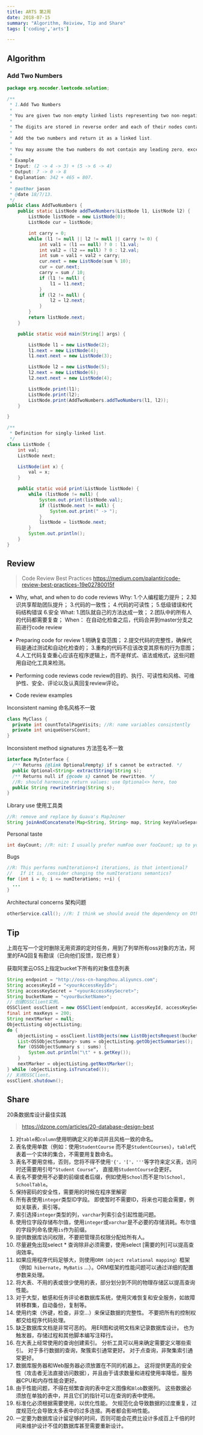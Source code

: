 ```yaml
---
title: ARTS 第2周
date: 2018-07-15
summary: "Algorithm, Reiview, Tip and Share"
tags: ['coding','arts']

---
```


## Algorithm

### Add Two Numbers

```java
package org.nocoder.leetcode.solution;

/**
 * 1.Add Two Numbers
 * 
 * You are given two non-empty linked lists representing two non-negative integers.
 * 
 * The digits are stored in reverse order and each of their nodes contain a single digit.
 * 
 * Add the two numbers and return it as a linked list.
 * 
 * You may assume the two numbers do not contain any leading zero, except the number 0 itself.
 * 
 * Example
 * Input: (2 -> 4 -> 3) + (5 -> 6 -> 4)
 * Output: 7 -> 0 -> 8
 * Explanation: 342 + 465 = 807.
 *
 * @author jason
 * @date 18/7/13.
 */
public class AddTwoNumbers {
    public static ListNode addTwoNumbers(ListNode l1, ListNode l2) {
        ListNode listNode = new ListNode(0);
        ListNode cur = listNode;

        int carry = 0;
        while (l1 != null || l2 != null || carry != 0) {
            int val1 = (l1 == null) ? 0 : l1.val;
            int val2 = (l2 == null) ? 0 : l2.val;
            int sum = val1 + val2 + carry;
            cur.next = new ListNode(sum % 10);
            cur = cur.next;
            carry = sum / 10;
            if (l1 != null) {
                l1 = l1.next;
            }
            if (l2 != null) {
                l2 = l2.next;
            }
        }
        return listNode.next;
    }

    public static void main(String[] args) {

        ListNode l1 = new ListNode(2);
        l1.next = new ListNode(4);
        l1.next.next = new ListNode(3);

        ListNode l2 = new ListNode(5);
        l2.next = new ListNode(6);
        l2.next.next = new ListNode(4);

        ListNode.print(l1);
        ListNode.print(l2);
        ListNode.print(AddTwoNumbers.addTwoNumbers(l1, l2));
    }

}

/**
 * Definition for singly-linked list.
 */
class ListNode {
    int val;
    ListNode next;

    ListNode(int x) {
        val = x;
    }

    public static void print(ListNode listNode) {
        while (listNode != null) {
            System.out.print(listNode.val);
            if (listNode.next != null) {
                System.out.print(" -> ");
            }
            listNode = listNode.next;
        }
        System.out.println();
    }
}
```

## Review

> Code Review Best Practices 
> https://medium.com/palantir/code-review-best-practices-19e02780015f

- Why, what, and when to do code reviews
  Why:
  1.个人编程能力提升；
  2.知识共享帮助团队提升；
  3.代码的一致性；
  4.代码的可读性；
  5.低级错误和代码结构错误
  6.安全
  What:
  1.团队就自己的方法达成一致；
  2.团队中的所有人的代码都需要复查；
  When：
  在自动化检查之后，代码合并到master分支之前进行code review

- Preparing code for review
  1.明确复查范围；
  2.提交代码的完整性，确保代码是通过测试和自动化检查的；
  3.重构的代码不应该改变其原有的行为意图；
  4.人工代码复查重心应该在程序逻辑上，而不是样式、语法或格式，这些问题用自动化工具来检测。

- Performing code reviews
  code review的目的、执行、可读性和风格、可维护性、安全、评论以及认真回复review评论。

- Code review examples

Inconsistent naming
命名风格不一致

```java
class MyClass {
  private int countTotalPageVisits; //R: name variables consistently
  private int uniqueUsersCount;
}
```

Inconsistent method signatures
方法签名不一致

```java
interface MyInterface {
  /** Returns {@link Optional#empty} if s cannot be extracted. */
  public Optional<String> extractString(String s);
  /** Returns null if {@code s} cannot be rewritten. */
  //R: should harmonize return values: use Optional<> here, too
  public String rewriteString(String s);
}
```

Library use
使用工具类

```java
//R: remove and replace by Guava's MapJoiner
String joinAndConcatenate(Map<String, String> map, String keyValueSeparator, String keySeparator);
```

Personal taste

```java
int dayCount; //R: nit: I usually prefer numFoo over fooCount; up to you, but we should keep it consistent in this project
```

Bugs

```java
//R: This performs numIterations+1 iterations, is that intentional?
//   If it is, consider changing the numIterations semantics?
for (int i = 0; i <= numIterations; ++i) {
  ...
}
```

Architectural concerns
架构问题

```java
otherService.call(); //R: I think we should avoid the dependency on OtherService. Can we discuss this in person?
```

## Tip

上周在写一个定时删除无用资源的定时任务，用到了列举所有oss对象的方法，阿里的FAQ回复有勘误（已向他们反馈，现已修复）

获取阿里云OSS上指定bucket下所有的对象信息列表

```java
String endpoint = "http://oss-cn-hangzhou.aliyuncs.com";
String accessKeyId = "<yourAccessKeyId>";
String accessKeySecret = "<yourAccessKeySecret>";
String bucketName = "<yourBucketName>";
// 创建OSSClient实例。
OSSClient ossClient = new OSSClient(endpoint, accessKeyId, accessKeySecret);
final int maxKeys = 200;
String nextMarker = null;
ObjectListing objectListing;
do {
    objectListing = ossClient.listObjects(new ListObjectsRequest(bucketName).withMarker(nextMarker).withMaxKeys(maxKeys));
    List<OSSObjectSummary> sums = objectListing.getObjectSummaries();
    for (OSSObjectSummary s : sums) {
        System.out.println("\t" + s.getKey());
    }
    nextMarker = objectListing.getNextMarker();
} while (objectListing.isTruncated());
// 关闭OSSClient。
ossClient.shutdown();
```

## Share

20条数据库设计最佳实践

> https://dzone.com/articles/20-database-design-best

1. 对`table`和`column`使用明确定义的单词并且风格一致的命名。
2. 表名使用单数（例如：使用`StudentCourse` 而不是`StudentCourses`），`table`代表着一个实体的集合，不需要用复数命名。
3. 表名不要用空格，否则，您将不得不使用`'{'，'['，'''`等字符来定义表，访问时还需要用引号`“Student Course”`， 直接用`StudentCourse`会更好。
4. 表名不要使用不必要的前缀或者后缀，例如使用`School`而不是`TblSchool, SchoolTable`。
5. 保持密码的安全性，需要用的时候在程序里解密
6. 所有表使用`integer`类型ID字段。 即使暂时不需要ID，将来也可能会需要，例如关联表，索引等。
7. 索引选择`integer`类型的列，`varchar`列索引会引起性能问题。
8. 使用位字段存储布尔值，使用`integer`或`varchar`是不必要的存储消耗。布尔值的字段列命名使用`is`作为前缀。
9. 提供数据库访问权限，不要把管理员权限分配给所有人。
10. 尽量避免出现select * 查询除非必须需要，使用select [需要的列]可以提高查询效率。
11. 如果应用程序代码足够大，则使用`ORM（object relational mapping）`框架（例如` hibernate`，`MyBatis` ...）。ORM框架的性能问题可以通过详细的配置参数来处理。
12. 将大表、不用的表或很少使用的表，部分划分到不同的物理存储区以提高查询性能。
13. 对于大型，敏感和任务评论者数据库系统，使用灾难恢复和安全服务，如故障转移群集，自动备份，复制等。
14. 使用约束（外键，检查，非空...）来保证数据的完整性。 不要把所有的控制权都交给程序代码处理。
15. 缺乏数据库文档是非常可恶的。 用ER图和说明文档来记录数据库设计。 也为触发器，存储过程和其他脚本编写注释行。
16. 在大表上经常使用的查询创建索引。 分析工具可以用来确定需要定义哪些索引。 对于多行数据的查询，聚簇索引通常更好。 对于点查询，非聚集索引通常更好。
17. 数据库服务器和Web服务器必须放置在不同的机器上。 这将提供更高的安全性（攻击者无法直接访问数据），并且由于请求数量和进程使用率降低，服务器CPU和内存性能会更好。
18. 由于性能问题，不得在频繁查询的表中定义图像和`Blob`数据列。 这些数据必须放在单独的表中，并且它们的指针可以在查询的表中使用。
19. 标准化必须根据需要使用，以优化性能。 欠规范化会导致数据的过度重复，过度规范化会导致太多表中的过多连接。两者都会影响性能。
20. 一定要为数据库设计留足够的时间，否则可能会花费比设计多成百上千倍的时间来维护设计不佳的数据库甚至需要重新设计。

